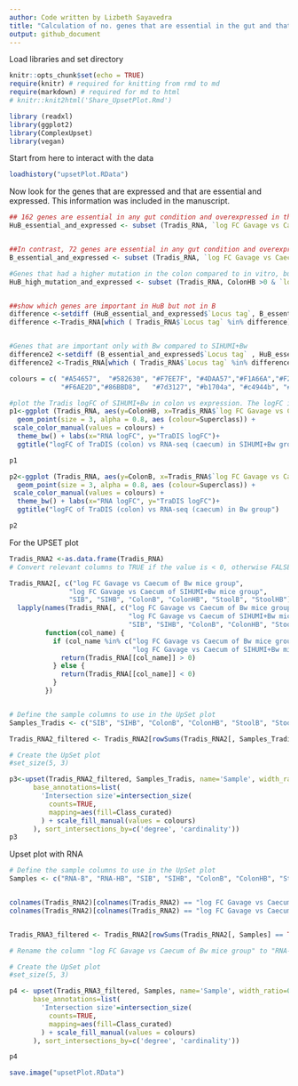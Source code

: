 ```yaml
---
author: Code written by Lizbeth Sayavedra
title: "Calculation of no. genes that are essential in the gut and that are expressed"
output: github_document
---
```


Load libraries and set directory

```r
knitr::opts_chunk$set(echo = TRUE)
require(knitr) # required for knitting from rmd to md
require(markdown) # required for md to html 
# knitr::knit2html('Share_UpsetPlot.Rmd')

library (readxl)
library(ggplot2)
library(ComplexUpset)
library(vegan)

```

<!-- Put together the data in data frames and clean -->
<!-- ```{R} -->

<!-- bins=read_xlsx("~/OneDrive - Norwich Bioscience Institutes/01_SRB/00_Tradis/00_Mice/Tradis_analysis/ALBA_enrichment_temp/OVERVIEW_filtered_logfc3.xlsx", range = "B3:P839",  sheet="filtered_logfc_HF_PAT") -->


<!-- colnames(bins) <- c("Locus tag", "SIB", "SIHB", "ColonB", "ColonHB", "StoolB", "StoolHB", "RNA-B", "RNA-HB", "Superclass", "Class", "Class_curated", "Subclass", "Subsystem", "Product PATRIC") -->

<!-- Tradis <- bins[,1:7] -->


<!-- ``` -->



<!-- ``` {r} -->

<!-- Transcriptome=read_xlsx("~/OneDrive - Norwich Bioscience Institutes/01_SRB/00_Tradis/00_Mice/Tradis_analysis/ALBA_enrichment_temp/OVERVIEW_filtered_logfc3.xlsx", range = "A3:D2856",  sheet="Degustaug24") -->

<!-- Annotation= read_xlsx("~/OneDrive - Norwich Bioscience Institutes/01_SRB/00_Tradis/00_Mice/Tradis_analysis/ALBA_enrichment_temp/OVERVIEW_filtered_logfc3.xlsx", range ="C1:I4583", sheet = "PATRIC_TO_NCBI") -->



<!-- # First merge Transcriptome with Tradis -->
<!-- temp_merge <- merge(Transcriptome, Tradis, by = c("Locus tag"), all = TRUE) -->

<!-- # Then merge the result with Annotation -->
<!-- Tradis_RNA <- merge(temp_merge, Annotation, by = c("Locus tag"), all = TRUE) -->


<!-- #add 0 to all the genes that were not present in one of the tables (e.g. Tradis or RNA-seq) -->
<!-- # List of columns to replace NA with 0 -->
<!-- columns_to_replace <- c("log FC Gavage vs Caecum of Bw mice group", -->
<!--                         "log FC Gavage vs Caecum of SIHUMI+Bw mice group", -->
<!--                         "SIB", "SIHB", "ColonB", "ColonHB", "StoolB", "StoolHB") -->

<!-- # Loop through each column and replace NA with 0 -->
<!-- for (col in columns_to_replace) { -->
<!--   Tradis_RNA[[col]][is.na(Tradis_RNA[[col]])] <- 0 -->
<!-- } -->


<!-- ``` -->

Start from here to interact with the data

```r
loadhistory("upsetPlot.RData")
```

Now look for the genes that are expressed and that are essential and expressed. This information was included in the manuscript.

```r

## 162 genes are essential in any gut condition and overexpressed in the caecum compared to in vitro conditions
HuB_essential_and_expressed <- subset (Tradis_RNA, `log FC Gavage vs Caecum of SIHUMI+Bw mice group` > 0 & c(SIHB <0 | StoolHB <0 | ColonHB <0 ))


##In contrast, 72 genes are essential in any gut condition and overexpressed in the caecum compared to in vitro conditions
B_essential_and_expressed <- subset (Tradis_RNA, `log FC Gavage vs Caecum of Bw mice group` >0 & c(SIB <0 | StoolB <0 | ColonB <0 ))
```


```r
#Genes that had a higher mutation in the colon compared to in vitro, but that were expressed 
HuB_high_mutation_and_expressed <- subset (Tradis_RNA, ColonHB >0 & `log FC Gavage vs Caecum of SIHUMI+Bw mice group` >0)


##show which genes are important in HuB but not in B
difference <-setdiff (HuB_essential_and_expressed$`Locus tag`, B_essential_and_expressed$`Locus tag` )
difference <-Tradis_RNA[which ( Tradis_RNA$`Locus tag` %in% difference),]


#Genes that are important only with Bw compared to SIHUMI+Bw
difference2 <-setdiff (B_essential_and_expressed$`Locus tag` , HuB_essential_and_expressed$`Locus tag`)
difference2 <-Tradis_RNA[which ( Tradis_RNA$`Locus tag` %in% difference2),]

colours = c( "#A54657",  "#582630", "#F7EE7F", "#4DAA57","#F1A66A","#F26157", "#F9ECCC", "#679289", "#33658A",
             "#F6AE2D","#86BBD8", 	"#7d3127", "#b1704a", "#c4944b", "#405a3b", "#2b3958", "#386122", "#e5a946", "#e3711d", "#bcb3cf", "#1A85FF", "#D41159", "#FFC20A", "#D35FB7")

#plot the Tradis logFC of SIHUMI+Bw in colon vs expression. The logFC in TraDIS <0 means more important in the gut. The logFC >0 will be more expressed in the gut compared to in vitro
p1<-ggplot (Tradis_RNA, aes(y=ColonHB, x=Tradis_RNA$`log FC Gavage vs Caecum of SIHUMI+Bw mice group`))+ 
  geom_point(size = 3, alpha = 0.8, aes (colour=Superclass)) +
 scale_color_manual(values = colours) +
  theme_bw() + labs(x="RNA logFC", y="TraDIS logFC")+
  ggtitle("logFC of TraDIS (colon) vs RNA-seq (caecum) in SIHUMI+Bw group")

p1

```

```r
p2<-ggplot (Tradis_RNA, aes(y=ColonB, x=Tradis_RNA$`log FC Gavage vs Caecum of Bw mice group`))+ 
  geom_point(size = 3, alpha = 0.8, aes (colour=Superclass)) +
 scale_color_manual(values = colours) +
  theme_bw() + labs(x="RNA logFC", y="TraDIS logFC")+
  ggtitle("logFC of TraDIS (colon) vs RNA-seq (caecum) in Bw group")

p2
```

For the UPSET plot
```r
Tradis_RNA2 <-as.data.frame(Tradis_RNA)
# Convert relevant columns to TRUE if the value is < 0, otherwise FALSE

Tradis_RNA2[, c("log FC Gavage vs Caecum of Bw mice group", 
               "log FC Gavage vs Caecum of SIHUMI+Bw mice group", 
               "SIB", "SIHB", "ColonB", "ColonHB", "StoolB", "StoolHB")] <- 
  lapply(names(Tradis_RNA[, c("log FC Gavage vs Caecum of Bw mice group", 
                              "log FC Gavage vs Caecum of SIHUMI+Bw mice group", 
                              "SIB", "SIHB", "ColonB", "ColonHB", "StoolB", "StoolHB")]), 
         function(col_name) {
           if (col_name %in% c("log FC Gavage vs Caecum of Bw mice group", 
                               "log FC Gavage vs Caecum of SIHUMI+Bw mice group")) {
             return(Tradis_RNA[[col_name]] > 0)
           } else {
             return(Tradis_RNA[[col_name]] < 0)
           }
         })


# Define the sample columns to use in the UpSet plot
Samples_Tradis <- c("SIB", "SIHB", "ColonB", "ColonHB", "StoolB", "StoolHB")

Tradis_RNA2_filtered <- Tradis_RNA2[rowSums(Tradis_RNA2[, Samples_Tradis] == TRUE) > 0, ]

# Create the UpSet plot
#set_size(5, 3)

p3<-upset(Tradis_RNA2_filtered, Samples_Tradis, name='Sample', width_ratio=0.1, 
      base_annotations=list(
        'Intersection size'=intersection_size(
          counts=TRUE,
          mapping=aes(fill=Class_curated) 
        ) + scale_fill_manual(values = colours)
      ), sort_intersections_by=c('degree', 'cardinality'))
p3
```
Upset plot with RNA
```r


# Define the sample columns to use in the UpSet plot
Samples <- c("RNA-B", "RNA-HB", "SIB", "SIHB", "ColonB", "ColonHB", "StoolB", "StoolHB")


colnames(Tradis_RNA2)[colnames(Tradis_RNA2) == "log FC Gavage vs Caecum of Bw mice group"] <- "RNA-B"
colnames(Tradis_RNA2)[colnames(Tradis_RNA2) == "log FC Gavage vs Caecum of SIHUMI+Bw mice group"] <- "RNA-HB"


Tradis_RNA3_filtered <- Tradis_RNA2[rowSums(Tradis_RNA2[, Samples] == TRUE) > 0, ]

# Rename the column "log FC Gavage vs Caecum of Bw mice group" to "RNA-B"

# Create the UpSet plot
#set_size(5, 3)

p4 <- upset(Tradis_RNA3_filtered, Samples, name='Sample', width_ratio=0.1, 
      base_annotations=list(
        'Intersection size'=intersection_size(
          counts=TRUE,
          mapping=aes(fill=Class_curated) 
        ) + scale_fill_manual(values = colours)
      ), sort_intersections_by=c('degree', 'cardinality'))

p4

```

```r

save.image("upsetPlot.RData")
```


